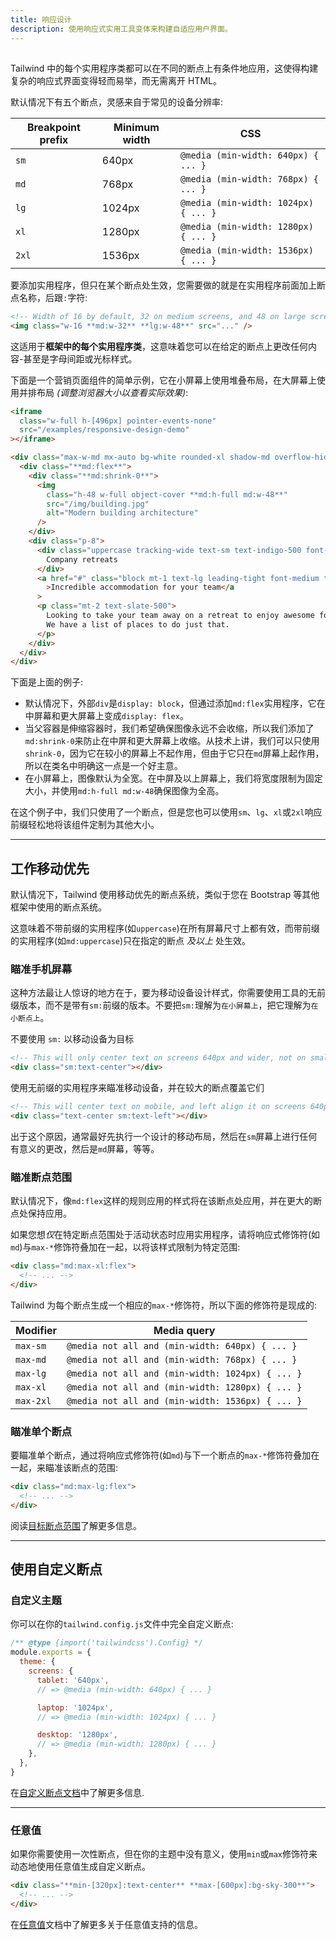 ```yaml
---
title: 响应设计
description: 使用响应式实用工具变体来构建自适应用户界面。
---
```



## <Heading hidden>概述</Heading>

Tailwind 中的每个实用程序类都可以在不同的断点上有条件地应用，这使得构建复杂的响应式界面变得轻而易举，而无需离开 HTML。

默认情况下有五个断点，灵感来自于常见的设备分辨率:

| Breakpoint prefix | Minimum width | CSS                                  |
| ----------------- | ------------- | ------------------------------------ |
| `sm`              | 640px         | `@media (min-width: 640px) { ... }`  |
| `md`              | 768px         | `@media (min-width: 768px) { ... }`  |
| `lg`              | 1024px        | `@media (min-width: 1024px) { ... }` |
| `xl`              | 1280px        | `@media (min-width: 1280px) { ... }` |
| `2xl`             | 1536px        | `@media (min-width: 1536px) { ... }` |

要添加实用程序，但只在某个断点处生效，您需要做的就是在实用程序前面加上断点名称，后跟`:`字符:

```html
<!-- Width of 16 by default, 32 on medium screens, and 48 on large screens -->
<img class="w-16 **md:w-32** **lg:w-48**" src="..." />
```

这适用于**框架中的每个实用程序类**，这意味着您可以在给定的断点上更改任何内容-甚至是字母间距或光标样式。

下面是一个营销页面组件的简单示例，它在小屏幕上使用堆叠布局，在大屏幕上使用并排布局 _(调整浏览器大小以查看实际效果)_:

```html {{ example: { resizable: true, p: 'none' } }}
<iframe
  class="w-full h-[496px] pointer-events-none"
  src="/examples/responsive-design-demo"
></iframe>
```

```html
<div class="max-w-md mx-auto bg-white rounded-xl shadow-md overflow-hidden **md:max-w-2xl**">
  <div class="**md:flex**">
    <div class="**md:shrink-0**">
      <img
        class="h-48 w-full object-cover **md:h-full md:w-48**"
        src="/img/building.jpg"
        alt="Modern building architecture"
      />
    </div>
    <div class="p-8">
      <div class="uppercase tracking-wide text-sm text-indigo-500 font-semibold">
        Company retreats
      </div>
      <a href="#" class="block mt-1 text-lg leading-tight font-medium text-black hover:underline"
        >Incredible accommodation for your team</a
      >
      <p class="mt-2 text-slate-500">
        Looking to take your team away on a retreat to enjoy awesome food and take in some sunshine?
        We have a list of places to do just that.
      </p>
    </div>
  </div>
</div>
```

下面是上面的例子:

- 默认情况下，外部`div`是`display: block`，但通过添加`md:flex`实用程序，它在中屏幕和更大屏幕上变成`display: flex`。
- 当父容器是伸缩容器时，我们希望确保图像永远不会收缩，所以我们添加了`md:shrink-0`来防止在中屏和更大屏幕上收缩。从技术上讲，我们可以只使用`shrink-0`，因为它在较小的屏幕上不起作用，但由于它只在`md`屏幕上起作用，所以在类名中明确这一点是一个好主意。
- 在小屏幕上，图像默认为全宽。在中屏及以上屏幕上，我们将宽度限制为固定大小，并使用`md:h-full md:w-48`确保图像为全高。

在这个例子中，我们只使用了一个断点，但是您也可以使用`sm`、`lg`、`xl`或`2xl`响应前缀轻松地将该组件定制为其他大小。

---

## 工作移动优先

默认情况下，Tailwind 使用移动优先的断点系统，类似于您在 Bootstrap 等其他框架中使用的断点系统。

这意味着不带前缀的实用程序(如`uppercase`)在所有屏幕尺寸上都有效，而带前缀的实用程序(如`md:uppercase`)只在指定的断点 _及以上_ 处生效。

### 瞄准手机屏幕

这种方法最让人惊讶的地方在于，要为移动设备设计样式，你需要使用工具的无前缀版本，而不是带有`sm:`前缀的版本。不要把`sm:`理解为`在小屏幕上`，把它理解为`在小断点上`。

<TipBad>
  不要使用 <code className="text-sm font-bold text-slate-800">sm:</code> 以移动设备为目标
</TipBad>

```html
<!-- This will only center text on screens 640px and wider, not on small screens -->
<div class="sm:text-center"></div>
```

<TipGood>使用无前缀的实用程序来瞄准移动设备，并在较大的断点覆盖它们</TipGood>

```html
<!-- This will center text on mobile, and left align it on screens 640px and wider -->
<div class="text-center sm:text-left"></div>
```

出于这个原因，通常最好先执行一个设计的移动布局，然后在`sm`屏幕上进行任何有意义的更改，然后是`md`屏幕，等等。

### 瞄准断点范围

默认情况下，像`md:flex`这样的规则应用的样式将在该断点处应用，并在更大的断点处保持应用。

如果您想*仅*在特定断点范围处于活动状态时应用实用程序，请将响应式修饰符(如`md`)与`max-*`修饰符叠加在一起，以将该样式限制为特定范围:

```html
<div class="md:max-xl:flex">
  <!-- ... -->
</div>
```

Tailwind 为每个断点生成一个相应的`max-*`修饰符，所以下面的修饰符是现成的:

| Modifier  | Media query                                      |
| --------- | ------------------------------------------------ |
| `max-sm`  | `@media not all and (min-width: 640px) { ... }`  |
| `max-md`  | `@media not all and (min-width: 768px) { ... }`  |
| `max-lg`  | `@media not all and (min-width: 1024px) { ... }` |
| `max-xl`  | `@media not all and (min-width: 1280px) { ... }` |
| `max-2xl` | `@media not all and (min-width: 1536px) { ... }` |

### 瞄准单个断点

要瞄准单个断点，通过将响应式修饰符(如`md`)与下一个断点的`max-*`修饰符叠加在一起，来瞄准该断点的范围:

```html
<div class="md:max-lg:flex">
  <!-- ... -->
</div>
```

阅读[目标断点范围](#targeting-a-breakpoint-range)了解更多信息。

---

## 使用自定义断点

### 自定义主题

你可以在你的`tailwind.config.js`文件中完全自定义断点:

```js {{ filename: 'tailwind.config.js' }}
/** @type {import('tailwindcss').Config} */
module.exports = {
  theme: {
    screens: {
      tablet: '640px',
      // => @media (min-width: 640px) { ... }

      laptop: '1024px',
      // => @media (min-width: 1024px) { ... }

      desktop: '1280px',
      // => @media (min-width: 1280px) { ... }
    },
  },
}
```

在[自定义断点文档](/docs/breakpoints)中了解更多信息.

---

### 任意值

如果你需要使用一次性断点，但在你的主题中没有意义，使用`min`或`max`修饰符来动态地使用任意值生成自定义断点。

```html
<div class="**min-[320px]:text-center** **max-[600px]:bg-sky-300**">
  <!-- ... -->
</div>
```

在[任意值](/docs/adding-custom-styles#using-arbitrary-values)文档中了解更多关于任意值支持的信息。
